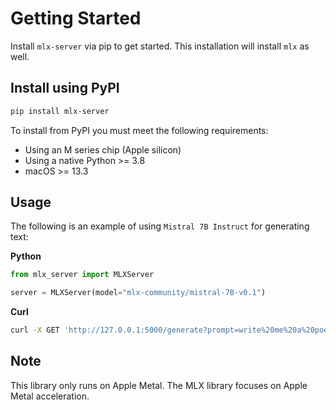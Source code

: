 # Getting Started

Install `mlx-server` via pip to get started. This installation will install `mlx` as well.

## Install using PyPI

```bash copy
pip install mlx-server
```

To install from PyPI you must meet the following requirements:

- Using an M series chip (Apple silicon)
- Using a native Python >= 3.8
- macOS >= 13.3

## Usage

The following is an example of using `Mistral 7B Instruct` for generating text:

**Python**

```python copy
from mlx_server import MLXServer

server = MLXServer(model="mlx-community/mistral-7B-v0.1")
```

**Curl**

```bash copy
curl -X GET 'http://127.0.0.1:5000/generate?prompt=write%20me%20a%20poem%20about%the%20ocean&stream=true'
```

## Note

This library only runs on Apple Metal. The MLX library focuses on Apple Metal acceleration.
